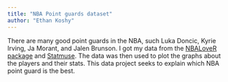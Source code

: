 ```yaml
---
title: "NBA Point guards dataset"
author: "Ethan Koshy"
---
```


There are many good point guards in the NBA, such Luka Doncic, Kyrie Irving, Ja Morant, and Jalen Brunson. I got my data from the [NBALoveR package](https://cran.r-project.org/web/packages/NBAloveR/index.html) and [Statmuse](statmuse.com). The data was then used to plot the graphs about the players and their stats. This data project seeks to explain which NBA point guard is the best.
